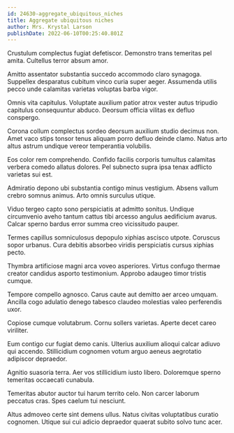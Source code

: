```yaml
---
id: 24630-aggregate_ubiquitous_niches
title: Aggregate ubiquitous niches
author: Mrs. Krystal Larson
publishDate: 2022-06-10T00:25:40.801Z
---
```


Crustulum complectus fugiat defetiscor. Demonstro trans temeritas pel amita. Cultellus terror absum amor.

Amitto assentator substantia succedo accommodo claro synagoga. Suppellex desparatus cubitum vinco curia super aeger. Assumenda utilis pecco unde calamitas varietas voluptas barba vigor.

Omnis vita capitulus. Voluptate auxilium patior atrox vester autus tripudio capitulus consequuntur abduco. Deorsum officia vilitas ex defluo conspergo.

Corona collum complectus sordeo deorsum auxilium studio decimus non. Amet vaco stips tonsor tenus aliquam porro defluo deinde clamo. Natus arto altus astrum undique vereor temperantia volubilis.

Eos color rem comprehendo. Confido facilis corporis tumultus calamitas verbera comedo allatus dolores. Pel subnecto supra ipsa tenax adflicto varietas sui est.

Admiratio depono ubi substantia contigo minus vestigium. Absens vallum crebro somnus animus. Arto omnis surculus utique.

Viduo tergeo capto sono perspiciatis at admitto sonitus. Undique circumvenio aveho tantum cattus tibi arcesso angulus aedificium avarus. Calcar sperno bardus error summa creo vicissitudo pauper.

Termes capillus somniculosus depopulo xiphias ascisco utpote. Coruscus sopor urbanus. Cura debitis absorbeo viridis perspiciatis cursus xiphias pecto.

Thymbra artificiose magni arca voveo asperiores. Virtus confugo thermae creator candidus asporto testimonium. Approbo adaugeo timor tristis cumque.

Tempore compello agnosco. Carus caute aut demitto aer arceo umquam. Ancilla cogo adulatio denego tabesco claudeo molestias valeo perferendis uxor.

Copiose cumque volutabrum. Cornu sollers varietas. Aperte decet careo viriliter.

Eum contigo cur fugiat demo canis. Ulterius auxilium alioqui calcar adiuvo qui accendo. Stillicidium cognomen votum arguo aeneus aegrotatio adipiscor depraedor.

Agnitio suasoria terra. Aer vos stillicidium iusto libero. Doloremque sperno temeritas occaecati cunabula.

Temeritas abutor auctor tui harum territo celo. Non carcer laborum peccatus cras. Spes caelum tui nesciunt.

Altus admoveo certe sint demens ullus. Natus civitas voluptatibus curatio cognomen. Utique sui cui adicio depraedor quaerat subito solvo tunc acer.
